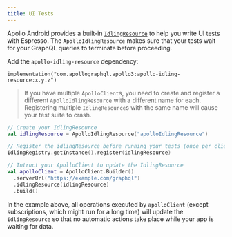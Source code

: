 ```yaml
---
title: UI Tests
---
```



Apollo Android provides a built-in [`IdlingResource`](https://developer.android.com/reference/androidx/test/espresso/IdlingResource) to help you write UI tests with Espresso. The `ApolloIdlingResource` makes sure that your tests wait for your GraphQL queries to terminate before proceeding.

Add the `apollo-idling-resource` dependency:

```kotlin:title=build.gradle[.kts]
implementation("com.apollographql.apollo3:apollo-idling-resource:x.y.z")
```

> If you have multiple `ApolloClient`s, you need to create and register a different `ApolloIdlingResource` with a different name for each. Registering multiple `IdlingResource`s with the same name will cause your test suite to crash.

```kotlin
// Create your IdlingResource
val idlingResource = ApolloIdlingResource("apolloIdlingResource")

// Register the idlingResource before running your tests (once per client).
IdlingRegistry.getInstance().register(idlingResource)

// Intruct your ApolloClient to update the IdlingResource
val apolloClient = ApolloClient.Builder()
  .serverUrl("https://example.com/graphql")
  .idlingResource(idlingResource)
  .build()
```

In the example above, all operations executed by `apolloClient` (except subscriptions, which might run for a long time) will update the `IdlingResource` so that no automatic actions take place while your app is waiting for data.
